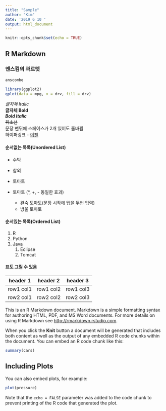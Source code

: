 ```yaml
---
title: "Sample"
author: "Kim"
date: '2019 6 10 '
output: html_document
---
```


```r
knitr::opts_chunk$set(echo = TRUE)
```

## R Markdown

### 앤스컴의 콰르텟
```r
anscombe
```

```r
library(ggplot2)
qplot(data = mpg, x = drv, fill = drv)
```

*글자체 Italic* <br>
**글자체 Bold** <br>
***Bold Italic*** <br>
~~취소선~~  
문장 맨뒤에 스페이스가 2개 있어도 줄바뀜  
하이퍼링크 - [이젠](http://dj.ezenac.co.kr)

#### 순서없는 목록(Unordered List)
* 수박
* 참외
* 토마토

* 토마토 (*, +, - 동일한 효과)
    + 완숙 토마토(문장 시작에 탭을 두번 입력)
    - 방울 토마토 
  
#### 순서있는 목록(Ordered List)
1. R
2. Python
3. Java
    1) Eclipse
    2) Tomcat
  
#### 표도 그릴 수 있음
header 1 | header 2 | header 3
-|-|-
row1 col1 | row1 col2 | row1 col3
row2 col1 | row2 col2 | row2 col3

This is an R Markdown document. Markdown is a simple formatting syntax for authoring HTML, PDF, and MS Word documents. For more details on using R Markdown see <http://rmarkdown.rstudio.com>.

When you click the **Knit** button a document will be generated that includes both content as well as the output of any embedded R code chunks within the document. You can embed an R code chunk like this:

```r
summary(cars)
```

## Including Plots

You can also embed plots, for example:

```r
plot(pressure)
```

Note that the `echo = FALSE` parameter was added to the code chunk to prevent printing of the R code that generated the plot.
